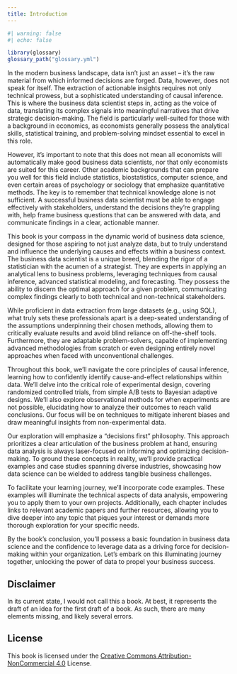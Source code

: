 ```yaml
---
title: Introduction
---
```



```r
#| warning: false
#| echo: false

library(glossary)
glossary_path("glossary.yml")
```

In the modern business landscape, data isn't just an asset – it's the raw
material from which informed decisions are forged. Data, however, does not speak
for itself. The extraction of actionable insights requires not only technical
prowess, but a sophisticated understanding of causal inference. This is where
the business data scientist steps in, acting as the voice of data, translating
its complex signals into meaningful narratives that drive strategic
decision-making. The field is particularly well-suited for those with a
background in economics, as economists generally possess the analytical skills,
statistical training, and problem-solving mindset essential to excel in this
role.

However, it's important to note that this does not mean all economists will automatically make good business data scientists, nor that only economists are suited for this career. Other academic backgrounds that can prepare you well for this field include statistics, biostatistics, computer science, and even certain areas of psychology or sociology that emphasize quantitative methods. The key is to remember that technical knowledge alone is not sufficient. A successful business data scientist must be able to engage effectively with stakeholders, understand the decisions they're grappling with, help frame business questions that can be answered with data, and communicate findings in a clear, actionable manner.

This book is your compass in the dynamic world of business data science,
designed for those aspiring to not just analyze data, but to truly understand
and influence the underlying causes and effects within a business context. The
business data scientist is a unique breed, blending the rigor of a statistician
with the acumen of a strategist. They are experts in applying an analytical lens
to business problems, leveraging techniques from causal inference, advanced
statistical modeling, and forecasting. They possess the ability to discern the
optimal approach for a given problem, communicating complex findings clearly to
both technical and non-technical stakeholders.

While proficient in data extraction from large datasets (e.g., using SQL), what
truly sets these professionals apart is a deep-seated understanding of the
assumptions underpinning their chosen methods, allowing them to critically
evaluate results and avoid blind reliance on off-the-shelf tools. Furthermore,
they are adaptable problem-solvers, capable of implementing advanced
methodologies from scratch or even designing entirely novel approaches when
faced with unconventional challenges.

Throughout this book, we'll navigate the core principles of causal inference,
learning how to confidently identify cause-and-effect relationships within data.
We'll delve into the critical role of experimental design, covering randomized
controlled trials, from simple A/B tests to Bayesian adaptive designs. We'll
also explore observational methods for when experiments are not possible,
elucidating how to analyze their outcomes to reach valid conclusions. Our focus
will be on techniques to mitigate inherent biases and draw meaningful insights
from non-experimental data.

Our exploration will emphasize a "decisions first" philosophy. This approach
prioritizes a clear articulation of the business problem at hand, ensuring data
analysis is always laser-focused on informing and optimizing decision-making. To
ground these concepts in reality, we'll provide practical examples and case
studies spanning diverse industries, showcasing how data science can be wielded
to address tangible business challenges.

To facilitate your learning journey, we'll incorporate code examples. These
examples will illuminate the technical aspects of data analysis, empowering you
to apply them to your own projects. Additionally, each chapter includes links to
relevant academic papers and further resources, allowing you to dive deeper into
any topic that piques your interest or demands more thorough exploration for
your specific needs.

By the book's conclusion, you'll possess a basic foundation in business data
science and the confidence to leverage data as a driving force for
decision-making within your organization. Let's embark on this illuminating
journey together, unlocking the power of data to propel your business success.

## Disclaimer

In its current state, I would not call this a book. At best, it represents the
draft of an idea for the first draft of a book. As such, there are many elements
missing, and likely several errors.

## License

This book is licensed under the [Creative Commons
Attribution-NonCommercial 4.0](https://creativecommons.org/licenses/by-nc/4.0/)
License.
